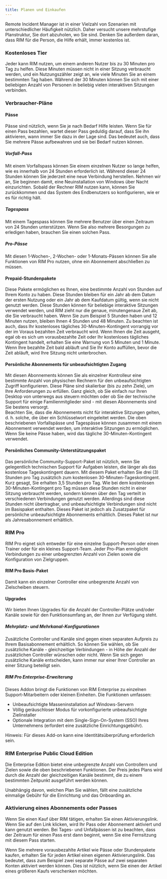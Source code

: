 ```yaml
---
title: Planen und Einkaufen
---
```



Remote Incident Manager ist in einer Vielzahl von Szenarien mit unterschiedlicher Häufigkeit nützlich. Daher versucht unsere mehrstufige Planstruktur, Sie dort abzuholen, wo Sie sind. Denken Sie außerdem daran, dass RIM für die Person, die Hilfe erhält, immer kostenlos ist.

### Kostenloses Tier

Jeder kann RIM nutzen, um einem anderen Nutzer bis zu 30 Minuten pro Tag zu helfen. Diese Minuten müssen nicht in einer Sitzung verbraucht werden, und ein Nutzungszähler zeigt an, wie viele Minuten Sie an einem bestimmten Tag haben. Während der 30 Minuten können Sie sich mit einer beliebigen Anzahl von Personen in beliebig vielen interaktiven Sitzungen verbinden.

### Verbraucher-Pläne

#### Pässe

Pässe sind nützlich, wenn Sie je nach Bedarf Hilfe leisten. Wenn Sie für einen Pass bezahlen, wartet dieser Pass geduldig darauf, dass Sie ihn aktivieren, wann immer Sie dazu in der Lage sind. Das bedeutet auch, dass Sie mehrere Pässe aufbewahren und sie bei Bedarf nutzen können.

##### Vorfall-Pass

Mit einem Vorfallspass können Sie einem einzelnen Nutzer so lange helfen, wie es innerhalb von 24 Stunden erforderlich ist. Während dieser 24 Stunden können Sie jederzeit eine neue Verbindung herstellen. Nehmen wir an, Sie beginnen damit, eine Neuinstallation von Windows über Nacht einzurichten. Sobald der Rechner RIM nutzen kann, können Sie zurückkommen und das System des Endbenutzers so konfigurieren, wie er es für richtig hält.

##### Tagespass

Mit einem Tagespass können Sie mehrere Benutzer über einen Zeitraum von 24 Stunden unterstützen. Wenn Sie also mehrere Besorgungen zu erledigen haben, brauchen Sie einen solchen Pass.

##### Pro-Pässe

Mit diesen 1-Wochen-, 2-Wochen- oder 1-Monats-Pässen können Sie alle Funktionen von RIM Pro nutzen, ohne ein Abonnement abschließen zu müssen.

#### Prepaid-Stundenpakete

Diese Pakete ermöglichen es Ihnen, eine bestimmte Anzahl von Stunden auf Ihrem Konto zu haben. Diese Stunden bleiben für ein Jahr ab dem Datum der ersten Nutzung oder ein Jahr ab dem Kaufdatum gültig, wenn sie nicht genutzt werden.
Diese Stunden können für beliebige interaktive Sitzungen verwendet werden, und RIM zieht nur die genaue, minutengenaue Zeit ab, die Sie verbraucht haben. Wenn Sie zum Beispiel 5 Stunden haben und 12 Minuten nutzen, bleiben Ihnen 4 Stunden und 48 Minuten. Zu beachten ist auch, dass Ihr kostenloses tägliches 30-Minuten-Kontingent vorrangig vor der im Voraus bezahlten Zeit verbraucht wird. Wenn Ihnen die Zeit ausgeht, egal ob es sich um vorausbezahlte Zeit oder Ihr kostenloses tägliches Kontingent handelt, erhalten Sie eine Warnung von 5 Minuten und 1 Minute. Wenn Ihre bezahlte Zeit bald abläuft und Sie Ihr Konto auffüllen, bevor die Zeit abläuft, wird Ihre Sitzung nicht unterbrochen.

#### Persönliche Abonnements für unbeaufsichtigten Zugang

Mit diesen Abonnements können Sie als einzelner Kontrolleur eine bestimmte Anzahl von physischen Rechnern für den unbeaufsichtigten Zugriff konfigurieren. Diese Pläne sind skalierbar (bis zu zehn Ziele), um Ihre Anforderungen zu erfüllen. Ganz gleich, ob Sie einfach nur Ihren Desktop von unterwegs aus steuern möchten oder ob Sie der technische Support für einige Familienmitglieder sind - mit diesen Abonnements sind Sie bestens versorgt.  
Beachten Sie, dass die Abonnements nicht für interaktive Sitzungen gelten, d. h. solche, die über ein Schlüsselwort eingeleitet werden. Die oben beschriebenen Vorfallspässe und Tagespässe können zusammen mit einem Abonnement verwendet werden, um interaktive Sitzungen zu ermöglichen. Wenn Sie keine Pässe haben, wird das tägliche 30-Minuten-Kontingent verwendet.

#### Persönliches Community-Unterstützungspaket

Das persönliche Community-Support-Paket ist nützlich, wenn Sie gelegentlich technischen Support für Aufgaben leisten, die länger als das kostenlose Tageskontingent dauern. Mit diesem Paket erhalten Sie drei (3) Stunden pro Tag zusätzlich zum kostenlosen 30-Minuten-Tageskontingent. Kurz gesagt, Sie erhalten 3,5 Stunden pro Tag. Wie bei dem kostenlosen 30-Minuten-Kontingent pro Tag müssen diese Stunden nicht in einer Sitzung verbraucht werden, sondern können über den Tag verteilt in verschiedenen Verbindungen genutzt werden. Allerdings sind diese Stunden nicht übertragbar, und unbeaufsichtigte Verbindungen sind nicht im Basispaket enthalten. Dieses Paket ist jedoch als Zusatzpaket für persönliche unbeaufsichtigte Abonnements erhältlich. Dieses Paket ist nur als Jahresabonnement erhältlich.

### RIM Pro

RIM Pro eignet sich entweder für eine einzelne Support-Person oder einen Trainer oder für ein kleines Support-Team. Jeder Pro-Plan ermöglicht Verbindungen zu einer unbegrenzten Anzahl von Zielen sowie die Konfiguration von Zielgruppen.

#### RIM Pro Basis-Paket

Damit kann ein einzelner Controller eine unbegrenzte Anzahl von Zielscheiben steuern.

#### Upgrades

Wir bieten Ihnen Upgrades für die Anzahl der Controller-Plätze und/oder Kanäle sowie für den Funktionsumfang an, der Ihnen zur Verfügung steht.

##### Mehrplatz- und Mehrkanal-Konfigurationen

Zusätzliche Controller und Kanäle sind gegen einen separaten Aufpreis zu Ihrem Basisabonnement erhältlich. So können Sie wählen, ob Sie zusätzliche Kanäle - gleichzeitige Verbindungen - in Höhe der Anzahl der zusätzlichen Controller wünschen oder nicht. Wenn Sie sich gegen zusätzliche Kanäle entscheiden, kann immer nur einer Ihrer Controller an einer Sitzung beteiligt sein. 

##### RIM Pro Enterprise-Erweiterung

Dieses Addon bringt die Funktionen von RIM Enterprise zu einzelnen Support-Mitarbeitern oder kleinen Einheiten. Die Funktionen umfassen:
* Unbeaufsichtigte Masseninstallation auf Windows-Servern
* Völlig geräuschloser Modus für vorkonfigurierte unbeaufsichtigte Zielinstaller
* Optionale Integration mit dem Single-Sign-On-System (SSO) Ihres Unternehmens (erfordert eine zusätzliche Einrichtungsgebühr).

Hinweis: Für dieses Add-on kann eine Identitätsüberprüfung erforderlich sein.

### RIM Enterprise Public Cloud Edition

Die Enterprise Edition bietet eine unbegrenzte Anzahl von Controllern und Zielen sowie die oben beschriebenen Funktionen. Der Preis jedes Plans wird durch die Anzahl der gleichzeitigen Kanäle bestimmt, die zu einem bestimmten Zeitpunkt ausgeführt werden können.

Unabhängig davon, welchen Plan Sie wählen, fällt eine zusätzliche einmalige Gebühr für die Einrichtung und das Onboarding an.  

### Aktivierung eines Abonnements oder Passes

Wenn Sie einen Kauf über RIM tätigen, erhalten Sie einen Aktivierungslink. Wenn Sie auf den Link klicken, wird Ihr Pass oder Abonnement aktiviert und kann genutzt werden. Bei Tages- und Unfallpässen ist zu beachten, dass der Zeitraum für einen Pass erst dann beginnt, wenn Sie eine Fernsitzung mit diesem Pass starten.

Wenn Sie mehrere vorausbezahlte Artikel wie Pässe oder Stundenpakete kaufen, erhalten Sie für jeden Artikel einen eigenen Aktivierungslink. Das bedeutet, dass zum Beispiel zwei separate Pässe auf zwei separaten Konten aktiviert werden können. Dies ist nützlich, wenn Sie einen der Artikel eines größeren Kaufs verschenken möchten.